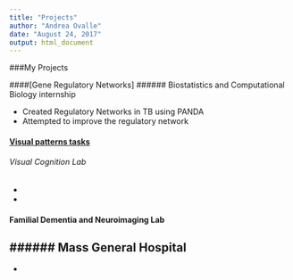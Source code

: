 ```yaml
---
title: "Projects"
author: "Andrea Ovalle"
date: "August 24, 2017"
output: html_document
---
```


###My Projects

####[Gene Regulatory Networks] 
###### Biostatistics and Computational Biology internship 

- Created Regulatory Networks in TB using PANDA
- Attempted to improve the regulatory network 

#### [Visual patterns  tasks](https://github.com/aovalle199/Visual_patterns/) 
###### Visual Cognition Lab 

- 
- 

#### Familial Dementia and Neuroimaging Lab 
###### Mass General Hospital 
-
-
